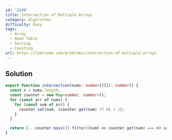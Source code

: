 ```yaml
---
id: '2248'
title: Intersection of Multiple Arrays
category: Algorithms
difficulty: Easy
tags:
  - Array
  - Hash Table
  - Sorting
  - Counting
url: https://leetcode.com/problems/intersection-of-multiple-arrays
---
```


## Solution

```typescript filename="solution.ts" copy
export function intersection(nums: number[][]): number[] {
  const n = nums.length;
  const counter = new Map<number, number>();
  for (const arr of nums) {
    for (const num of arr) {
      counter.set(num, (counter.get(num) ?? 0) + 1);
    }
  }

  return [...counter.keys()].filter((num) => counter.get(num) === n).sort((a, b) => a - b);
}
```

